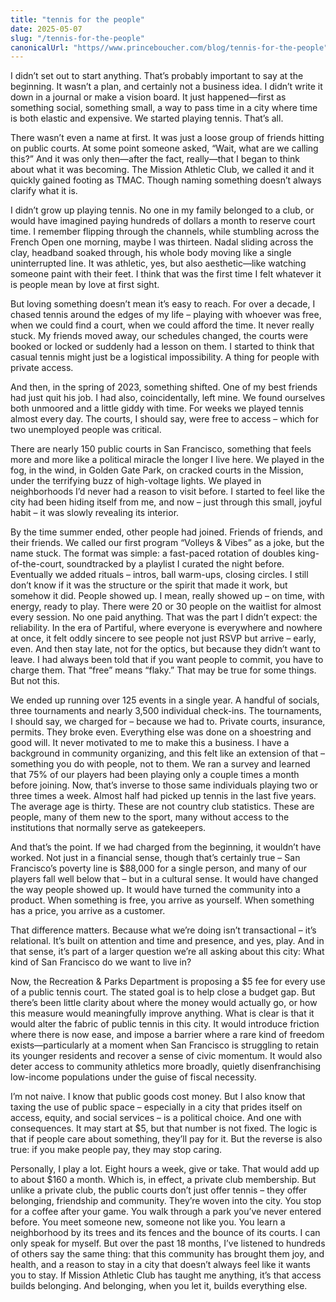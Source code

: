 ```yaml
---
title: "tennis for the people"
date: 2025-05-07
slug: "/tennis-for-the-people"
canonicalUrl: "https//www.princeboucher.com/blog/tennis-for-the-people"
---
```


I didn’t set out to start anything. That’s probably important to say at the beginning. It wasn’t a plan, and certainly not a business idea. I didn’t write it down in a journal or make a vision board. It just happened—first as something social, something small, a way to pass time in a city where time is both elastic and expensive. We started playing tennis. That’s all.

There wasn’t even a name at first. It was just a loose group of friends hitting on public courts. At some point someone asked, “Wait, what are we calling this?” And it was only then—after the fact, really—that I began to think about what it was becoming. The Mission Athletic Club, we called it and it quickly gained footing as TMAC. Though naming something doesn’t always clarify what it is.

I didn’t grow up playing tennis. No one in my family belonged to a club, or would have imagined paying hundreds of dollars a month to reserve court time. I remember flipping through the channels, while stumbling across the French Open one morning, maybe I was thirteen. Nadal sliding across the clay, headband soaked through, his whole body moving like a single uninterrupted line. It was athletic, yes, but also aesthetic—like watching someone paint with their feet. I think that was the first time I felt whatever it is people mean by love at first sight.

But loving something doesn’t mean it’s easy to reach. For over a decade, I chased tennis around the edges of my life – playing with whoever was free, when we could find a court, when we could afford the time. It never really stuck. My friends moved away, our schedules changed, the courts were booked or locked or suddenly had a lesson on them. I started to think that casual tennis might just be a logistical impossibility. A thing for people with private access.

And then, in the spring of 2023, something shifted. One of my best friends had just quit his job. I had also, coincidentally, left mine. We found ourselves both unmoored and a little giddy with time. For weeks we played tennis almost every day. The courts, I should say, were free to access – which for two unemployed people was critical.

There are nearly 150 public courts in San Francisco, something that feels more and more like a political miracle the longer I live here. We played in the fog, in the wind, in Golden Gate Park, on cracked courts in the Mission, under the terrifying buzz of high-voltage lights. We played in neighborhoods I’d never had a reason to visit before. I started to feel like the city had been hiding itself from me, and now – just through this small, joyful habit – it was slowly revealing its interior.

By the time summer ended, other people had joined. Friends of friends, and their friends. We called our first program “Volleys & Vibes” as a joke, but the name stuck. The format was simple: a fast-paced rotation of doubles king-of-the-court, soundtracked by a playlist I curated the night before. Eventually we added rituals – intros, ball warm-ups, closing circles. I still don’t know if it was the structure or the spirit that made it work, but somehow it did. People showed up. I mean, really showed up – on time, with energy, ready to play. There were 20 or 30 people on the waitlist for almost every session. No one paid anything.
That was the part I didn’t expect: the reliability. In the era of Partiful, where everyone is everywhere and nowhere at once, it felt oddly sincere to see people not just RSVP but arrive – early, even. And then stay late, not for the optics, but because they didn’t want to leave. I had always been told that if you want people to commit, you have to charge them. That “free” means “flaky.” That may be true for some things. But not this.

We ended up running over 125 events in a single year. A handful of socials, three tournaments and nearly 3,500 individual check-ins. The tournaments, I should say, we charged for – because we had to. Private courts, insurance, permits. They broke even. Everything else was done on a shoestring and good will.
It never motivated to me to make this a business. I have a background in community organizing, and this felt like an extension of that – something you do with people, not to them. We ran a survey and learned that 75% of our players had been playing only a couple times a month before joining. Now, that’s inverse to those same individuals playing two or three times a week. Almost half had picked up tennis in the last five years. The average age is thirty. These are not country club statistics. These are people, many of them new to the sport, many without access to the institutions that normally serve as gatekeepers.

And that’s the point. If we had charged from the beginning, it wouldn’t have worked. Not just in a financial sense, though that’s certainly true – San Francisco’s poverty line is $88,000 for a single person, and many of our players fall well below that – but in a cultural sense. It would have changed the way people showed up. It would have turned the community into a product. When something is free, you arrive as yourself. When something has a price, you arrive as a customer.

That difference matters. Because what we’re doing isn’t transactional – it’s relational. It’s built on attention and time and presence, and yes, play. And in that sense, it’s part of a larger question we’re all asking about this city: What kind of San Francisco do we want to live in?

Now, the Recreation & Parks Department is proposing a $5 fee for every use of a public tennis court. The stated goal is to help close a budget gap. But there’s been little clarity about where the money would actually go, or how this measure would meaningfully improve anything. What is clear is that it would alter the fabric of public tennis in this city. It would introduce friction where there is now ease, and impose a barrier where a rare kind of freedom exists—particularly at a moment when San Francisco is struggling to retain its younger residents and recover a sense of civic momentum. It would also deter access to community athletics more broadly, quietly disenfranchising low-income populations under the guise of fiscal necessity.

I’m not naive. I know that public goods cost money. But I also know that taxing the use of public space – especially in a city that prides itself on access, equity, and social services – is a political choice. And one with consequences. It may start at $5, but that number is not fixed. The logic is that if people care about something, they’ll pay for it. But the reverse is also true: if you make people pay, they may stop caring.

Personally, I play a lot. Eight hours a week, give or take. That would add up to about $160 a month. Which is, in effect, a private club membership. But unlike a private club, the public courts don’t just offer tennis – they offer belonging, friendship and community. They’re woven into the city. You stop for a coffee after your game. You walk through a park you’ve never entered before. You meet someone new, someone not like you. You learn a neighborhood by its trees and its fences and the bounce of its courts.
I can only speak for myself. But over the past 18 months, I’ve listened to hundreds of others say the same thing: that this community has brought them joy, and health, and a reason to stay in a city that doesn’t always feel like it wants you to stay. If Mission Athletic Club has taught me anything, it’s that access builds belonging. And belonging, when you let it, builds everything else.
